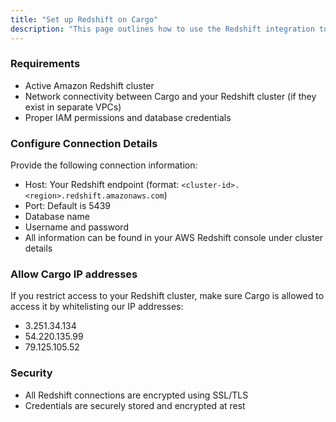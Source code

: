 ```yaml
---
title: "Set up Redshift on Cargo"
description: "This page outlines how to use the Redshift integration to create and manage tables in your Cargo."
---
```


### **Requirements**

- Active Amazon Redshift cluster
- Network connectivity between Cargo and your Redshift cluster (if they exist in separate VPCs)
- Proper IAM permissions and database credentials

### **Configure Connection Details**

Provide the following connection information:

- Host: Your Redshift endpoint (format: `<cluster-id>.<region>.redshift.amazonaws.com`)
- Port: Default is 5439
- Database name
- Username and password
- All information can be found in your AWS Redshift console under cluster details

### **Allow Cargo IP addresses**

If you restrict access to your Redshift cluster, make sure Cargo is allowed to access it by whitelisting our IP addresses:

- 3.251.34.134
- 54.220.135.99
- 79.125.105.52

### **Security**

- All Redshift connections are encrypted using SSL/TLS
- Credentials are securely stored and encrypted at rest